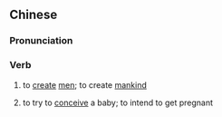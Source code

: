 ==Chinese==
{{zh-forms}}

===Pronunciation===
{{zh-pron
|m=zàorén
|h=pfs=chho-ngìn
|cat=v
}}

===Verb===
{{zh-verb}}

# to [[create]] [[men]]; to create [[mankind]]
# {{lb|zh|neologism}} to try to [[conceive]] a baby; to intend to get pregnant